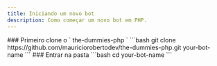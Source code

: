 ```yaml
---
title: Iniciando um novo bot
description: Como começar um novo bot em PHP.
---
```



<Steps>
<Step>
### Primeiro clone o ` the-dummies-php `
```bash
git clone https://github.com/mauriciorobertodev/the-dummies-php.git your-bot-name
```
</Step>
 
<Step>
### Entrar na pasta 
```bash
cd your-bot-name
```
</Step>
</Steps>

